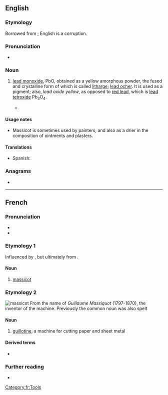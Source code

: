 ==English==

===Etymology===
Borrowed from {{bor|en|fr|massicot}}; English {{m|en|masticot}} is a corruption.

===Pronunciation===
* {{IPA|en|/ˈmæsɪkəʊ/}}

===Noun===
{{en-noun|~}}

# {{lb|en|chemistry}} [[lead monoxide]], PbO, obtained as a yellow amorphous powder, the fused and crystalline form of which is called [[litharge]]; [[lead ocher]]. It is used as a pigment; also, ''lead oxide yellow'', as opposed to [[red lead]], which is [[lead tetroxide]] Pb<sub>3</sub>O<sub>4</sub>.
#* {{quote-book|en|year=1952|passage=Besides orpiment, already referred to, one occasionally gets mention of '''massicot''', a yellow lead paint.|author=L.F. Salzman|title=Building in England|page=169}}

====Usage notes====
* Massicot is sometimes used by painters, and also as a drier in the composition of ointments and plasters.

====Translations====
{{trans-top|lead monoxide}}
* Spanish: {{t|es|masicote}}
{{trans-mid}}
{{trans-bottom}}

===Anagrams===
* {{anagrams|en|a=acimosst|acosmist|somatics}}

----

==French==
{{wikipedia|lang=fr}}

===Pronunciation===
* {{fr-IPA}}
* {{audio|fr|LL-Q150 (fra)-WikiLucas00-massicot.wav|Audio}}

===Etymology 1===
Influenced by {{der|fr|it|marzacotto}}, but ultimately from {{der|fr|ar|مرداسنج|t=lead oxide}}.

====Noun====
{{fr-noun|m}}

# [[massicot#English|massicot]]


===Etymology 2=== 
[[Image:Taglierina.jpg|thumb|massicot]]
From the name of ''Guillaume Massiquot'' (1797-1870), the inventor of the machine. Previously the common noun was also spelt {{l|fr|massiquot}}

====Noun====
{{fr-noun|m}}

# [[guillotine]], a machine for cutting paper and sheet metal

====Derived terms====
* {{l|fr|massicotier}}


===Further reading===
* {{R:TLFi}}



[[Category:fr:Tools]]
